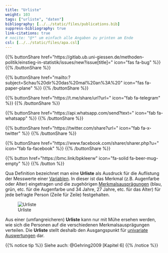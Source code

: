 ```yaml
---
title: "Urliste"
weight: 103
tags: ["urliste", "daten"]
bibliography: [../../static/files/publications.bib]
suppress-bibliography: true
link-citations: true
# nocite: "@*" um einfach alle Angaben zu printen am Ende
csl: [../../static/files/apa.csl]
---
```


{{% buttonShare href=\"https\:\/\/gitlab.ub.uni-giessen.de\/methoden-politik\/einstieg-in-statistik\/issues\/new?issue[title]=\" icon=\"fas fa-bug\" %}} {{% /buttonShare %}} 

{{% buttonShare href=\"mailto\:?subject=Schau\%20dir\%20das\%20mal\%20an\%3A\%20\" icon=\"fas fa-paper-plane\" %}} {{% /buttonShare %}}

{{% buttonShare href=\"https\:\/\/t.me\/share\/url?url=\" icon=\"fab fa-telegram\" %}} {{% /buttonShare %}}

{{% buttonShare href=\"https\:\/\/api.whatsapp.com\/send?text=\" icon=\"fab fa-whatsapp\" %}} {{% /buttonShare %}}

{{% buttonShare href=\"https\:\/\/twitter.com\/share?url=\" icon=\"fab fa-x-twitter\" %}} {{% /buttonShare %}}

{{% buttonShare href=\"https\:\/\/www.facebook.com\/sharer\/sharer.php?u=\" icon=\"fab fa-facebook\" %}} {{% /buttonShare %}}

{{% button href=\"https\:\/\/bmc.link\/bpkleerw\" icon=\"fa-solid fa-beer-mug-empty\" %}} {{% /button %}}

Qua Definition bezeichnet man eine **Urliste** als Ausdruck für die Auflistung der Messwerte einer [Variablen](../../glossar/variable/index.html). In dieser ist das Merkmal (z.B. Augenfarbe oder Alter) eingetragen und die zugehörigen [Merkmalsausprägungen](../../glossar/merkmalsauspraegung/index.html) (blau, grün, etc. für die Augenfarbe und $34$ Jahre, $27$ Jahre, etc. für das Alter) für jede befragte Person (Zeile für Zeile) festgehalten.

![Urliste](../images/urliste.png)

Aus einer (umfangreicheren) **Urliste** kann nur mit Mühe ersehen werden, wie sich die Personen auf die verschiedenen Merkmalsausprägungen verteilen. Die **Urliste** stellt deshalb den Ausgangspunkt für [univariate Auswertungen](../../glossar/univariatestatistik/index.html) dar.

{{% notice tip %}}
Siehe auch: @Gehring2009 [Kapitel 6]
{{% /notice %}}